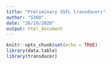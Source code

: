 ```yaml
---
title: "Preliminary SSFL transducers"
author: "G360"
date: "26/10/2020"
output: html_document
---
```


```r
knitr::opts_chunk$set(echo = TRUE)
library(data.table)
library(transducer)
```

## 


